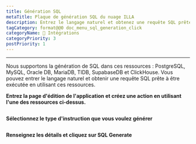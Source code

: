```yaml
---
title: Génération SQL
metaTitle: Plaque de génération SQL du nuage ILLA
description: Entrez le langage naturel et obtenez une requête SQL prête à l'emploi
tagCategory: format@@0 doc_menu_sql_generation_click
categoryName: 🔨 Intégrations
categoryPriority: 3
postPriority: 1
---
```


* * *

<Heading hidden>Génération SQL</Heading>

Nous supportons la génération de SQL dans ces ressources : PostgreSQL, MySQL, Oracle DB, MariaDB, TIDB, SupabaseDB et ClickHouse. Vous pouvez entrer le langage naturel et obtenir une requête SQL prête à être exécutée en utilisant ces ressources. 

**Entrez la page d'édition de l'application et créez une action en utilisant l'une des ressources ci-dessus.** 

<img src='https://cdn.illacloud.com/official-website/img/docs/assemble/sql_generate.png' alt="" />

**Sélectionnez le type d'instruction que vous voulez générer**

<img src='https://cdn.illacloud.com/official-website/img/docs/assemble/sql_generate(1).gif' alt="" />

**Renseignez les détails et cliquez sur SQL Generate**

<img src='https://cdn.illacloud.com/official-website/img/docs/assemble/sql_generate(2).png' alt="" />
